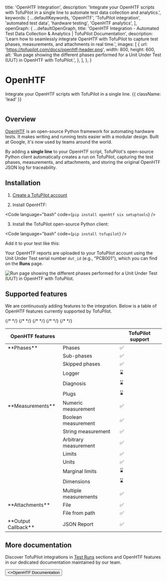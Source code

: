 
  title: 'OpenHTF Integration',
  description:
    'Integrate your OpenHTF scripts with TofuPilot in a single line to automate test data collection and analytics.',
  keywords: [
    ...defaultKeywords,
    'OpenHTF',
    'TofuPilot integration',
    'automated test data',
    'hardware testing',
    'OpenHTF analytics',
  ],
  openGraph: {
    ...defaultOpenGraph,
    title:
      'OpenHTF Integration - Automated Test Data Collection & Analytics | TofuPilot Documentation',
    description:
      'Learn how to seamlessly integrate OpenHTF with TofuPilot to capture test phases, measurements, and attachments in real time.',
    images: [
      {
        url: 'https://tofupilot.com/docs/openhtf-header.png',
        width: 800,
        height: 600,
        alt: 'Run page showing the different phases performed for a Unit Under Test (UUT) in OpenHTF with TofuPilot.',
      },
    ],
  },
}

# OpenHTF

Integrate your OpenHTF scripts with TofuPilot in a single line. {{ className: 'lead' }}

<Image src="/openhtf-header.png" alt="" />

## Overview

[OpenHTF](https://openhtf.com) is an open-source Python framework for automating hardware tests. It makes writing and running tests easier with a modular design. Built at Google, it's now used by teams around the world.

By adding a **single line** to your OpenHTF script, TofuPilot's open-source Python client automatically creates a run on TofuPilot, capturing the test phases, measurements, and attachments, and storing the original OpenHTF JSON log for traceability.

## Installation

1. [Create a TofuPilot account](https://tofupilot.app/auth/signup)

2. Install OpenHTF:

<Code language="bash" code={`pip install openhtf six setuptools`} />

3. Install the TofuPilot open-source Python client:

<Code language="bash" code={`pip install tofupilot`} />

Add it to your test like this:

<CodeGithub branch="main" path="docs_tofupilot/integrations/openhtf/main.py" />

Your OpenHTF reports are uploaded to your TofuPilot account using the Unit Under Test serial number `dut_id` (e.g., "PCB001"), which you can find on the **Runs** page.

<Image
  src="/openhtf-page-runs.png"
  alt="Run page showing the different phases performed for a Unit Under Test (UUT) in OpenHTF with TofuPilot."
/>

## Supported features

We are continuously adding features to the integration. Below is a table of OpenHTF features currently supported by TofuPilot.

<table>
  <thead>
    <tr>
      <th>OpenHTF features</th>
      <th></th>
      <th>TofuPilot support</th>
    </tr>
  </thead>
  <tbody>
    <tr>
      <td>**Phases**</td>
      <td>Phases</td>
      <td>✅</td>
    </tr>
    <tr>
      <td />
      <td>Sub-phases</td>
      <td>✅</td>
    </tr>
    <tr>
      <td />
      <td>Skipped phases</td>
      <td>✅</td>
    </tr>
    {/* <tr>
      <td />
      <td>Logger</td>
      <td>⌛</td>
    </tr> */}
    {/* <tr>
      <td />
      <td>Diagnosis</td>
      <td>⌛</td>
    </tr> */}
    {/* <tr>
      <td />
      <td>Plugs</td>
      <td>⌛</td>
    </tr> */}
    <tr>
      <td>**Measurements**</td>
      <td>Numeric measurement</td>
      <td>✅</td>
    </tr>
    <tr>
      <td />
      <td>Boolean measurement</td>
      <td>✅</td>
    </tr>
    <tr>
      <td />
      <td>String measurement</td>
      <td>✅</td>
    </tr>
    <tr>
      <td />
      <td>Arbitrary measurement</td>
      <td>✅</td>
    </tr>
    <tr>
      <td />
      <td>Limits</td>
      <td>✅</td>
    </tr>
    <tr>
      <td />
      <td>Units</td>
      <td>✅</td>
    </tr>
    {/* <tr>
      <td />
      <td>Marginal limits</td>
      <td>⌛</td>
    </tr> */}
    {/* <tr>
      <td />
      <td>Dimensions</td>
      <td>⌛</td>
    </tr> */}
    <tr>
      <td />
      <td>Multiple measurements</td>
      <td>✅</td>
    </tr>
    <tr>
      <td>**Attachments**</td>
      <td>File</td>
      <td>✅</td>
    </tr>
    <tr>
      <td />
      <td>File from path</td>
      <td>✅</td>
    </tr>
    <tr>
      <td>**Output Callback**</td>
      <td>JSON Report</td>
      <td>✅</td>
    </tr>
  </tbody>
</table>

## More documentation

Discover TofuPilot integrations in [Test Runs](/procedures) sections and OpenHTF features in our dedicated documentation maintained by our team.

<Button variant="text" arrow="right" href="https://openhtf.org">
  <>OpenHTF Documentation</>
</Button>
